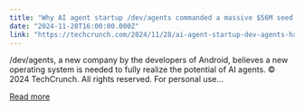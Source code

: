 ```yaml
---
title: "Why AI agent startup /dev/agents commanded a massive $56M seed round at a $500M valuation"
date: "2024-11-28T16:00:00.000Z"
link: "https://techcrunch.com/2024/11/28/ai-agent-startup-dev-agents-has-raised-a-massive-56m-seed-round-at-a-500m-valuation/"
---
```


/dev/agents, a new company by the developers of Android, believes a new operating system is needed to fully realize the potential of AI agents.
© 2024 TechCrunch. All rights reserved. For personal use...

[Read more](https://techcrunch.com/2024/11/28/ai-agent-startup-dev-agents-has-raised-a-massive-56m-seed-round-at-a-500m-valuation/)
